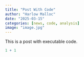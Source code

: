 ```yaml
---
title: "Post With Code"
author: "Harlow Malloc"
date: "2025-03-15"
categories: [news, code, analysis]
image: "image.jpg"
---
```


This is a post with executable code.

```r
1 + 1
```
